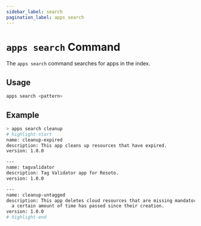 ```yaml
---
sidebar_label: search
pagination_label: apps search
---
```


# `apps search` Command

The `apps search` command searches for apps in the index.

## Usage

```bash
apps search <pattern>
```

## Example

```bash
> apps search cleanup
# highlight-start
name: cleanup-expired
description: This app cleans up resources that have expired.
version: 1.0.0

---
name: tagvalidator
description: Tag Validator app for Resoto.
version: 1.0.0

---
name: cleanup-untagged
description: This app deletes cloud resources that are missing mandatory tags after
  a certain amount of time has passed since their creation.
version: 1.0.0
# highlight-end
```
